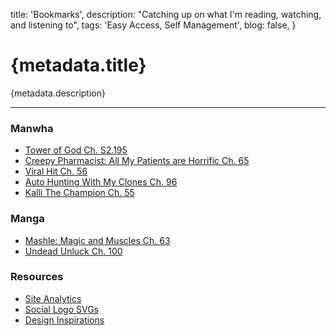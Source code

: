   title: 'Bookmarks',
  description: "Catching up on what I'm reading, watching, and listening to",
  tags: 'Easy Access, Self Management',
  blog: false,
}

# {metadata.title}

{metadata.description}

---

### Manwha

- [Tower of God Ch. S2.195](https://mangadex.org/title/c0ee660b-f9f2-45c3-8068-5123ff53f84a/tower-of-god?order=asc)
- [Creepy Pharmacist: All My Patients are Horrific Ch. 65](https://mangadex.org/chapter/15230e41-398b-44ac-a3a4-413b00a3aed9)
- [Viral Hit Ch. 56](https://mangadex.org/chapter/5f1d7b66-58f8-412a-a0ea-394bf47f26fa/1)
- [Auto Hunting With My Clones Ch. 96](https://manhuaus.com/manga/auto-hunting-with-my-clones)
- [Kalli The Champion Ch. 55](https://manhuaus.com/manga/kalli-the-champion)

### Manga

- [Mashle: Magic and Muscles Ch. 63](https://mashle-manga.online)
- [Undead Unluck Ch. 100](https://readundeadunluck.com)

### Resources

- [Site Analytics](https://umami-rdt-li.vercel.app/share/3Aiazf1XBMaxwW30)
- [Social Logo SVGs](https://svgl.app)
- [Design Inspirations](https://www.curatorx.io/inspiration)
